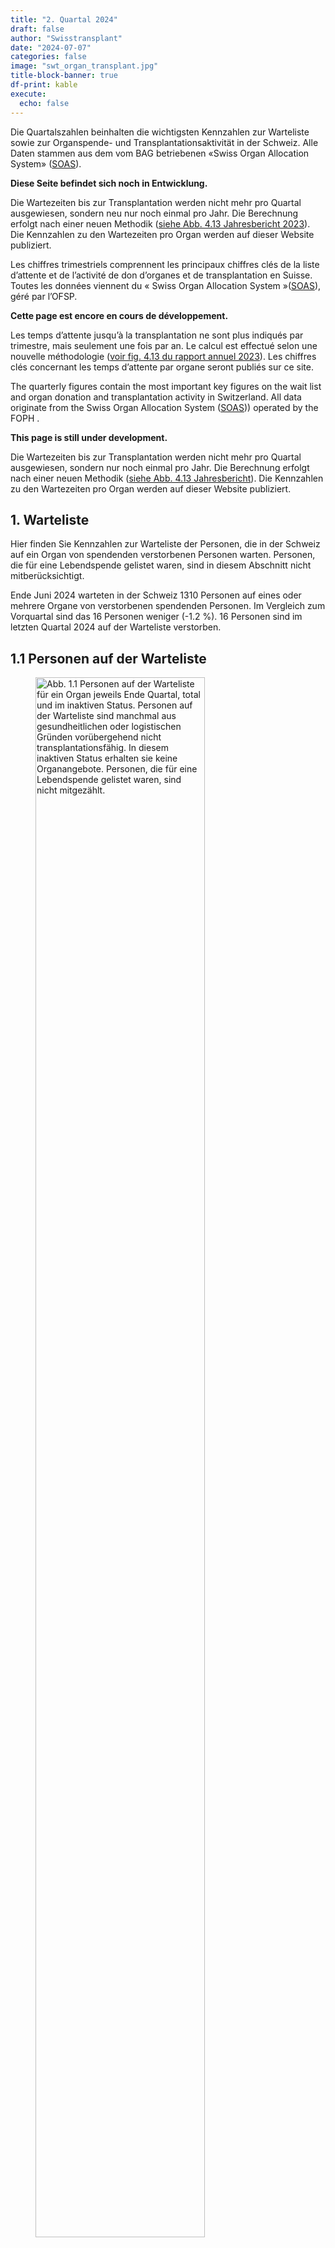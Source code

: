 ```yaml
---
title: "2. Quartal 2024"
draft: false
author: "Swisstransplant"
date: "2024-07-07"
categories: false
image: "swt_organ_transplant.jpg"
title-block-banner: true
df-print: kable
execute:
  echo: false
---
```


::: {.content-visible when-profile="de"}
Die Quartalszahlen beinhalten die wichtigsten Kennzahlen zur Warteliste sowie zur Organspende- und Transplantationsaktivität in der Schweiz. Alle Daten stammen aus dem vom BAG betriebenen «Swiss Organ Allocation System» ([SOAS](https://www.bag.admin.ch/bag/de/home/medizin-und-forschung/transplantationsmedizin/transplantieren-von-organen-geweben-Zellen/zuteilung-organe-gewebe-blut-stammzellen/soas.html){target="_blank"}). 

::: {.callout-warning title="Achtung"}
**Diese Seite befindet sich noch in Entwicklung.**
:::

::: {.callout-warning title="Hinweis"}
Die Wartezeiten bis zur Transplantation werden nicht mehr pro Quartal ausgewiesen, sondern neu nur noch einmal pro Jahr. Die Berechnung erfolgt nach einer neuen Methodik ([siehe Abb. 4.13 Jahresbericht 2023](https://www.swisstransplant.org/fileadmin/user_upload/Bilder/Home/Organ-_und_Gewebespende/Fakten_und_Zahlen/Jahreszahlen/2023_ersetzt/Abb_4.13_2023_DE.jpg){target="_blank"}). Die Kennzahlen zu den Wartezeiten pro Organ werden auf dieser Website publiziert.
:::

:::

::: {.content-visible when-profile="fr"}
Les chiffres trimestriels comprennent les principaux chiffres clés de la liste d'attente et de l'activité de don d'organes et de transplantation en Suisse. Toutes les données viennent du « Swiss Organ Allocation System »([SOAS](https://www.bag.admin.ch/bag/fr/home/medizin-und-forschung/transplantationsmedizin/transplantieren-von-organen-geweben-Zellen/zuteilung-organe-gewebe-blut-stammzellen/soas.html){target="_blank"}), géré par l'OFSP.

::: {.callout-warning title="Attention"}
**Cette page est encore en cours de développement.**
:::

::: {.callout-warning title="Remarque"}
Les temps d’attente jusqu’à la transplantation ne sont plus indiqués par trimestre, mais seulement une fois par an. Le calcul est effectué selon une nouvelle méthodologie ([voir fig. 4.13 du rapport annuel 2023](https://www.swisstransplant.org/fileadmin/user_upload/Bilder/Home/Organ-_und_Gewebespende/Fakten_und_Zahlen/Jahreszahlen/2023_ersetzt/FR_2023/Ill_4.13_2023_FR.jpg){target="_blank"}). Les chiffres clés concernant les temps d'attente par organe seront publiés sur ce site.
:::

:::

::: {.content-visible when-profile="en"}
The quarterly figures contain the most important key figures on the wait list and organ donation and transplantation activity in Switzerland. All data originate from the Swiss Organ Allocation System ([SOAS](https://www.bag.admin.ch/bag/de/home/medizin-und-forschung/transplantationsmedizin/transplantieren-von-organen-geweben-Zellen/zuteilung-organe-gewebe-blut-stammzellen/soas.html){target="_blank"})) operated by the FOPH .

::: {.callout-warning title="Please note"}
**This page is still under development.**
:::

::: {.callout-warning title="Please note"}
Die Wartezeiten bis zur Transplantation werden nicht mehr pro Quartal ausgewiesen, sondern nur noch einmal pro Jahr. Die Berechnung erfolgt nach einer neuen Methodik ([siehe Abb. 4.13 Jahresbericht](https://www.swisstransplant.org/fileadmin/user_upload/Bilder/Home/Organ-_und_Gewebespende/Fakten_und_Zahlen/Jahreszahlen/2023_ersetzt/Abb_4.13_2023_DE.jpg){target="_blank"}). Die Kennzahlen zu den Wartezeiten pro Organ werden auf dieser Website publiziert.
:::

:::

::: {.content-visible when-profile="de"}
# 1. Warteliste

Hier finden Sie Kennzahlen zur Warteliste der Personen, die in der Schweiz auf ein Organ von spendenden verstorbenen Personen warten. Personen, die für eine Lebendspende gelistet waren, sind in diesem Abschnitt nicht mitberücksichtigt.

::: {.callout-tip title="Das Wichtigste in Kürze"}
Ende Juni 2024 warteten in der Schweiz 1310 Personen auf eines oder mehrere Organe von verstorbenen spendenden Personen. Im Vergleich zum Vorquartal sind das 16 Personen weniger (-1.2 %). 16 Personen sind im letzten Quartal 2024 auf der Warteliste verstorben.
:::

## 1.1 Personen auf der Warteliste

![**Abb. 1.1** Personen auf der Warteliste für ein Organ jeweils Ende Quartal, total und im inaktiven Status. Personen auf der Warteliste sind manchmal aus gesundheitlichen oder logistischen Gründen vorübergehend nicht transplantationsfähig. In diesem inaktiven Status erhalten sie keine Organangebote. Personen, die für eine Lebendspende gelistet waren, sind nicht mitgezählt.](Fig1.1-de.png){width=80%}

<br>

|Indikator                                   |Letztes Quartal | Veränderung zum Vorquartal    |
|--------------------------------------------|----------------:|-------------------------------:|
|Anzahl Personen auf der Warteliste          |1310            |-16 Personen (-1.2 %)           |
|Anteil inaktive                             |48.2 %          |-0.6 Prozentpunkte


::: {.callout-note title="Lesebeispiel"}
Ende letztes Quartal warteten in der Schweiz 1310 Personen auf eines oder mehrere Organe von verstorbenen spendenden Personen. Im Vergleich zum Vorquartal sind das 16 Personen weniger (-1.2 %). Fast die Hälfte (48.2 %) der Personen auf der Warteliste war im inaktiven Status.
:::

## 1.2 Personen auf der Warteliste nach Organ

![**Abb. 1.2** Personen auf der Warteliste für ein Organ jeweils Ende Quartal, total und nach Organ. Personen, die auf mehr als ein Organ warten, sind bei der Gruppe «Multiorgan» dazugezählt. Personen, die für eine Lebendspende gelistet waren, sind nicht mitgezählt.](Fig1.2-de.png){width=80%}

<br>

|Indikator                                       |Letztes Quartal|    Veränderung zum Vorquartal|
|------------------------------------------------|----------------:|-----------------------------:|
|Anzahl Personen auf der Warteliste (alle)       |1310             |-16 Personen (-1.2 %)          |           
|Multiorgan                                      |31               |-9 Personen (-22.5 %)          |
|Herz                                            |44               |+1 Person (+2.3 %)            |
|Lunge                                           |34               |-8 Personen (-19.0 %)          |
|Leber                                           |276              |-5 Personen (-1.8 %)         |
|Niere                                           |912              |+5 Personen (+0.6 %)         |
|Pankreas/Inselzellen                            |13               |+/- 0 Personen               |
|Dünndarm                                        |0                |+/- 0 Personen               |


::: {.callout-note title="Lesebeispiel"}
Von den 1310 Personen auf der Warteliste wartete die grosse Mehrheit auf eine Niere (912; 70 %) oder eine Leber (276; 21 %). 31 Personen warteten auf mehr als ein Organ.
:::

## 1.3 Ereignisse auf der Warteliste

![**Abb. 1.3** Transplantierte Personen und Personen, die auf der Warteliste verstorben sind. Personen, die für eine Lebendspende gelistet waren beziehungsweise eine Lebendspende erhielten, sind nicht mitgezählt.](Fig1.3-de.png){width=80%}

<br>

|Indikator                              |Letztes Quartal   |Veränderung zum Vorquartal                     |
|---------------------------------------|-------------------:|----------------------------------------------:|
|Anzahl transplantierte Personen        |144                 |+42 Personen (+41.2 %)                         |
|Anzahl verstorbene Personen            |16                  |-11 Personen (-40.7 %)                         |


::: {.callout-note title="Lesebeispiel"}
Im letzten Quartal 2024 erhielten in der Schweiz 144 Personen eines oder mehrere Organe aus einer Organspende nach dem Tod. 16 Personen sind auf der Warteliste verstorben.
:::

:::

::: {.content-visible when-profile="fr"}
# 1. Liste d'attente

Vous trouverez ici les chiffres clés sur la liste d'attente des personnes en attente d'un organe en Suisse. Les personnes listées pour un don de donneur vivant ne sont pas prises en compte dans cette section.

::: {.callout-tip title="L'essentiel en bref"}
Fin juin 2024, 1310 personnes attendaient en Suisse un ou plusieurs organes de donneurs décédés. Par rapport au trimestre précédent, cela représente 16 personnes de moins (-1.2 %). 16 personnes sont décédées sur la liste d'attente au deuxième trimestre 2024.
:::

## 1.1 Personnes en liste d'attente

![**Fig. 1.1** Personnes en liste d'attente pour un organe à la fin de chaque trimestre, au total et en statut inactif. Parfois, les personnes sur la liste d’attente ne peuvent temporairement pas bénéficier d’une transplantation pour des raisons de santé ou de logistique. Dans cet état inactif, elles ne reçoivent pas d'offre d’organes. Les personnes listées pour un don de donneur vivant ne sont pas iclus.](Fig1.1-fr.png){width=80%}

<br>


|Indicateur                                  |Dernier trimestre |Changement par rapport au trimestre précédent       |
|--------------------------------------------|----------------:|---------------------------------------------------:|
|Nombre de patients en liste d'attente       |1310             |-16 patients (-1.2 %)                                |
|Part dans état inactif                      |48.2 %           |-0.6 points de pourcentage                          |


::: {.callout-note title="Exemple de lecture"}
A la fin du dernier trimestre, 1310 personnes attendaient en Suisse un ou plusieurs organes de donneurs décédés. Par rapport au trimestre précédent, cela représente 16 personnes de moins (-1.2 %). Près de la moitié (48,2 %) des personnes sur la liste d'attente etait dans l'état inactif.
:::

## 1.2 Personnes en liste d'attente par organe

![**Fig. 1.2** Personnes en liste d'attente pour un organe à la fin de chaque trimestre, au total et par organe. Les personnes en attente de plus d'un organe sont comptées dans le groupe « multiorganes ». Les personnes listées pour un don de donneur vivant ne sont pas inclus.](Fig1.2-fr.png){width=80%}

<br>


|Indicateur                                  |Dernier trimestre      |Changement par rapport au trimestre précédent |
|--------------------------------------------|---------------------:|---------------------------------------------:|
|Nombre de patients en liste d'attente       |1310                  |-16 patients (-1.2 %)                         |
|Multiorgan                                  |31                    |-9 patients (-22.5 %)                          |
|Cœur                                        |44                    |+1 patient (+2.3 %)                           |
|Poumons                                     |34                    |-8 patients (-19.0 %)                          |
|Fois                                        |276                   |-5 patients (-1.8 %)                         |
|Rein                                        |912                   |+5 patients (+0.6 %)                         |
|Pancréas/îlots de Langerhans                |13                    |+/- 0 patients                               |
|Intestin grêle                              |0                     |+/- 0 patients                               |


::: {.callout-note title="Exemple de lecture"}
Sur les 1310 patients en liste d'attente, la grande majorité attendait un rein (912 ; 70 %) ou un foie (276 ; 21 %). 31 patients attendaient plus d'un organe.
:::

## 1.3 Événements sur la liste d'attente

![**Fig. 1.3** Patients transplantées et patients décédées sur la liste d'attente. Les patients qui étaient sur la liste pour un don de donneur vivant ou qui ont reçu un don de donneur vivant ne sont pas inclus.](Fig1.3-fr.png){width=80%}

|Indicateur                          |Dernier trimestre               |Changement par rapport au trimestre précédent  |
|------------------------------------|------------------------------:|----------------------------------------------:|
|Nombre de patients transplantés     |144                            |+42 patients (+41.2 %)                         |
|Nombre de patients décédés          |16                             |-11 patients (-40.7 %)                         |

<br>

::: {.callout-note title="Exemple de lecture"}
Au cours du dernier trimestre, 144 patients en Suisse ont reçu un ou plusieurs organes provenant d'un don d'organe après le décès. 16 patients sont décédés sur la liste d'attente.
:::

:::

::: {.content-visible when-profile="en"}
# 1. Wait list

Here you will find key figures on the wait list of people in Switzerland waiting for an organ transplant from deceased donors. People who were listed for a living donation are not included in this section.

::: {.callout-tip title="Most important facts in brief"}
At the end of March 2024, 1326 patients in Switzerland were waiting for one or more organs from deceased donors. Compared to the previous quarter, this is 9 fewer patients (-0.7 %). 27 patients died on the waiting list in the first quarter of 2024.
:::

## 1.1 People on the wait list

![**Fig. 1.1** Translation to be added..](Fig1.1-en.png){width=80%}

<br>


|Indicator                                   |Current quarter  |Change on previous quarter                          |
|--------------------------------------------|----------------:|---------------------------------------------------:|
|Number of patients on wait list             |1326             |-9 patients (-0.7 %)                                |
|Percentage inactive                         |48.8 %           |-1.1 percentage points                              |

## 1.2 People on the wait list by organ

![**Fig. 1.2** Translation to be added..](Fig1.2-en.png){width=80%}

<br>


|Indicator                                   |Current quarter       |Change on previous quarter                    |
|--------------------------------------------|---------------------:|---------------------------------------------:|
|Number of patients on wait list:            |1326                  |-9 patients (-0.7 %)                          |
|Multi-Organ                                 |40                    |-2 patients (-4.8 %)                          |
|Heart                                       |43                    |+1 patient (+2.4 %)                           |
|Lung                                        |42                    |-4 patients (-8.7 %)                          |
|Liver                                       |281                   |+13 patients (+4.9 %)                         |
|Kidney                                      |907                   |-16 patients (-1.7 %)                         |
|Pancreas/islets                             |13                    |-1 patient (-7.1 %)                           |
|Small bowel                                 |0                     |+/- 0 patients                                |


## 1.3 Events on the wait list

![**Fig. 1.3** Translation to be added...](Fig1.3-en.png){width=80%}

<br>

|Indicator                                   |Current quarter        |Change on previous quarter                     |
|--------------------------------------------|----------------------:|----------------------------------------------:|
|Number of patients transplanted             |102                    |-36 patients (-26.1 %)                         |
|Number of patients deceased                 |27                     |+8 patients (+29.6 %)                          |


::: {.callout-note title="Exemple de lecture"}
In the first quarter of 2024, 102 patients in Switzerland received one or more organs from deceased organ donation. 27 patients died on the waiting list.
:::

:::

::: {.content-visible when-profile="de"}

# 2. Organspende

Hier finden Sie Kennzahlen zur Organspende nach dem Tod und zur Organ-Lebendspende in der Schweiz.

::: {.callout-tip title="Das Wichtigste in Kürze"}
Im letzten Quartal 2024 haben in der Schweiz 48 Personen ihre Organe nach dem Tod gespendet. Im Vergleich zum Vorquartal sind das 9 Personen mehr (+23.1 %). Von den 48 Personen waren 22 (45.8 %) im Hirntod nach Herz-Kreislauf-Stillstand. 152 Organe von verstorbenen spendenden Personen wurden in der Schweiz transplantiert, das sind 48 mehr (+46.2 %) als im Vorquartal. Mit 3.1 Organen ist auch die durchschnittliche Anzahl transplantierter Organe pro spendende verstorbene Person angestiegen.
:::

## 2.1 Für eine Organspende nach dem Tod freigegebene Personen

![**Abb. 2.1** In der Schweiz von Swisstransplant für die Organspende nach dem Tod freigegebene verstorbene Personen. Eine Person wird freigegeben, wenn bei aussichtloser Prognose eine Zustimmung zur Organspende vorliegt und sie medizinisch für eine Organspende mindestens eines Organs qualifiziert. «Utilisiert» bedeutet, es konnte mindestens ein Organ transplantiert werden. «Effektiv» bedeutet, ein chirurgischer Eingriff mit der Absicht zur Organentnahme zum Zweck einer Transplantation erfolgte, aber kein Organ konnte transplantiert werden. «Nicht utilisiert» bedeutet, es kam nicht zu einem chirurgischen Eingriff mit der Absicht zur Organentnahme zum Zweck einer Transplantation.](Fig2.1-de.png){width=80%}

<br>

|Indikator                               |Letztes Quartal        |Veränderung zum Vorquartal                    |
|----------------------------------------|------------------------:|---------------------------------------------:|
|Anzahl freigegebene Personen            |54                       |+7 Personen (+14.9 %)                        |
|Anteil Nicht utilisierte                |11.1 %                   |-5.9 Prozentpunkte                            |
|Anteil Effektive                        |7.4 %                    |+5.3 Prozentpunkte                            |
|Anteil Utilisierte                      |81.5 %                   |+0.6 Prozentpunkte                            |


::: {.callout-note title="Lesebeispiel"}
Im letzten Quartal hat Swisstransplant 54 Personen aus der Schweiz für eine Organspende nach dem Tod freigegeben. Das sind 7 mehr als im Vorquartal. Die Utilisierungsrate betrug 81.5 %.
:::

## 2.2 Spendende verstorbene Personen

![**Abb. 2.2** Spendende verstorbene Personen in der Schweiz. DBD: Spende im Hirntod, DCD: Spende im Hirntod nach Herz-Kreislauf-Stillstand. Als spendende Person gilt jede verstorbene Person, bei der ein chirurgischer Eingriff mit der Absicht zur Organentnahme zum Zweck einer Transplantation erfolgt ist.](Fig2.2-de.png){width=80%}

<br>

|Indikator                                 |Letztes Quartal   |Veränderung zum Vorquartal    |
|------------------------------------------|-------------------:|-----------------------------:|
|Anzahl spendende Personen (alle)          |48                  |+9 Personen (+23.1 %)        |
|DCD                                       |22 (45.8 %)         |+5 Personen (+29.4 %)         |
|DBD                                       |26 (54.2 %)         |+4 Personen (+18.2 %)         |




::: {.callout-note title="Lesebeispiel"}
Im letzten Quartal haben in der Schweiz 48 Personen ihre Organe nach dem Tod gespendet. Im Vergleich zum Vorquartal sind das 9 Personen mehr (+23.1 %). Von den 48 spendenden verstorbenen Personen waren 22 (45.8 %) im Hirntod nach Herz-Kreislauf-Stillstand (DCD).
:::


## 2.3 Transplantierte Organe von spendenden verstorbenen Personen

![**Abb. 2.3** In der Schweiz transplantierte Organe von spendenden verstorbenen Person (inklusive aus dem Ausland stammende Organe).](Fig2.3-de.png){width=80%}

<br>


|Indikator                                 |Letztes Quartal    |Veränderung zum Vorquartal  |
|------------------------------------------|--------------------:|---------------------------:|
|Anzahl transplantierte Organe (alle)      |152                  |+48 Organe (+46.2 %)        |
|Herz                                      |13                   |+4 Organe (+44.4 %)         |
|Lunge                                     |22                   |+11 Organe (+100.0 %)       |
|Leber                                     |35                   |+8 Organe (+29.6 %)         |
|Niere                                     |76                   |+21 Organe (+38.2 %)        |
|Pankreas/Inselzellen                      |6                    |+4 Organe (+200.0 %)        |


::: {.callout-note title="Lesebeispiel"}
Im letzten Quartal 2024 wurden in der Schweiz 152 Organe von spendenden verstorbenen Person transplantiert. Im Vergleich zum Vorquartal sind das 48 Organe mehr (+46.2 %).
:::

## 2.4 Transplantierte Organe pro spendende verstorbene Person

![**Abb. 2.4** Durchschnittliche Anzahl transplantierte Organe pro spendende verstorbene Person, Mittelwerte (Standardabweichungen). DBD: Spende im Hirntod, DCD: Spende im Hirntod nach Herz-Kreislauf-Stillstand.](Fig2.4-de.png){width=80%}

<br>

|Indikator                                |Letztes Quartal   |Veränderung zum Vorquartal                    |
|-----------------------------------------|-------------------:|---------------------------------------------:|
|Organe pro spendende Person (alle)       |3.1                 |+0.7 Organe                                   |
|DBD                                      |3.5                 |+0.7 Organe                                   |
|DCD                                      |2.6                 |+0.6 Organe                                   |


::: {.callout-note title="Lesebeispiel"}
Im letzten Quartal wurden in der Schweiz durchschnittlich 3.1 Organe pro spendende verstorbene Person transplantiert. Im Vergleich zum Vorquartal sind das 0.7 Organe mehr.
:::

## 2.5 Spendende lebende Personen

![**Abb. 2.5** Spendende lebende Personen in der Schweiz, total und nach Organ. Bei Lebendspenden entspricht die Anzahl spendender Personen gleich der Anzahl transplantierter Organe.](Fig2.5-de.png){width=80%} 

<br>

|Indikator                                   |Letztes Quartal   |Veränderung zum Vorquartal        |
|--------------------------------------------|-------------------:|---------------------------------:|
|Anzahl spendende Personen (alle)            |28                  |-10 Personen (-26.3 %)           |
|Leber                                       |0                   |-1 Person                         |
|Niere                                       |28 (100.0 %)        |-9 Personen                       |


::: {.callout-note title="Lesebeispiel"}
Im letzten Quartal haben in der Schweiz 28 lebende Personen eine ihrer Nieren gespendet und keine Person hat einen Teil ihrer Leber gespendet. Das sind 10 Lebendspenden weniger (-26.3 %) als im Vorquartal.
:::

:::

::: {.content-visible when-profile="fr"}
# 2. Don d'organes
Vous trouverez ici les chiffre clés sur le don d'organes après le décès et le don d'organes de donneur vivant en Suisse.

::: {.callout-tip title="L'essentiel en bref"}
Au deuxième trimestre 2024, 48 personnes ont fait don de leurs organes après leur décès en Suisse. Ce sont 9 personnes de plus (+23.1 %) comparé au trimestre précédent. Parmi ces 48 personnes décédées, 22 (45.8 %) étaient en état de mort cérébrale après un arrêt cardio-vasculaire. 152 organes de donneurs décédés ont été transplantés en Suisse, soit 48 de plus (+46.2 %) qu'au trimestre précédent. Avec 3.1 organes, le nombre moyen d'organes transplantés par donneur décédé a également augmenté.
:::

## 2.1 Personnes approuvées à faire un don d'organes après le décès

![**Fig. 2.1** Personnes décédées en Suisse et approuvées par Swisstransplant pour le don d'organes après le décès. Une personne est approuvée si, en cas de pronostic sans espoir, elle a donné son consentement au don d'organes et qu'elle est médicalement qualifiée pour le don d'au moins un organe. « Utilisé » signifie qu'au moins un organe a pu être transplanté. « Effectif » signifie qu'une intervention chirurgicale a eu lieu avec l'intention de prélever un organe en vue d'une transplantation, mais qu'aucun organe n'a pu être transplanté. « Non utilisé » signifie qu'il n'y a pas eu d'intervention d'intervention chirurgicale dans l’intention d’un prélèvement d’organes aux fins d’une transplantation.](Fig2.1-fr.png){width=80%}

<br>


|Indicateur                               |Dernier trimestre        | Changement par rapport au trimestre précédent |
|-----------------------------------------|-----------------------:|----------------------------------------------:|
|Nombre de personnes approuvées           |54                      |+7 personnes (+14.9 %)                        |
|Proportion non utilisée                  |11.1 %                  |-5.9 points de pourcentage                     |
|Proportion effectif                      |7.4 %                   |+5.3 points de pourcentage                     |
|Proportion utilisée                      |81.5 %                  |+0.6 points de pourcentage                     |


::: {.callout-note title="Exemple de lecture"}
Au deuxième trimestre 2024, Swisstransplant a approuvées 54 personnes en Suisse pour un don d'organe après le décès. Ce sont 7 de plus qu'au trimestre précédent. Le taux d'utilisation était de 81.5 %.
:::

## 2.2 Donneurs décédés

![**Fig. 2.2** 	Donneurs décédés en Suisse. DBD: don en état de mort cérébrale, DCD: don en état de mort cérébrale après un arrêt cardio-circulatoire. Est considérée comme donneur toute personne décédée qui a subi une intervention chirurgicale dans l’intention d’un prélèvement d’organes aux fins d’une transplantation.](Fig2.2-fr.png){width=80%}

<br>

|Indicateur                                  |Dernier trimestre       |Changement par rapport au trimestre précédent |
|--------------------------------------------|----------------------:|---------------------------------------------:|
|Nombre de donneurs (tous)                   |48                     |+9 donneurs (+23.1 %)                       |
|DCD                                         |22 (45.8 %)            |+5 donneurs (+29.4 %)                        |
|DBD                                         |26 (54.2 %) 	         |+4 donneurs (+18.2 %)                        |


::: {.callout-note title="Exemple de lecture"}
Au deuxième trimestre 2024, 48 personnes ont fait don de leurs organes après leur décès en Suisse. Par rapport au trimestre précédent, cela représente 9 personnes de plus (+23.1 %). Parmi ces 48 personnes décédées, 22 (45.8 %) étaient en état de mort cérébrale après un arrêt cardio-vasculaire.
:::

## 2.3 Organes transplantés de donneurs décédés

![**Fig 2.3** Organes transplantés en Suisse de donneurs décédés (incluant les organes provenant de l'étranger), total et par organe.](Fig2.3-fr.png){width=80%}

<br>


|Indicateur                                  |Dernier trimestre      |Changement par rapport au trimestre précédent |
|--------------------------------------------|----------------------:|---------------------------------------------:|
|Nombre d'organes transplantés (tous)        |152                    |+48 organes (+46.2 %)                         |
|Cœur                                        |13                     |+4 organes (+44.4 %)                          |
|Poumons                                     |22                     |+11 organes (+100.0 %)                        |
|Fois                                        |35                     |+8 organes (+29.6 %)                          |
|Reins                                       |76                     |+21 organes (+38.2 %)                         |
|Pancréas/îlots de Langerhans                |6                      |+4 organes (+200.0 %)                         |


::: {.callout-note title="Exemple de lecture"}
Au deuxième trimestre 2024, 152 organes ont été transplantés en Suisse de donneurs décédés. Par rapport au trimestre précédent, cela représente 48 organes de plus (+46.2 %).
:::

## 2.4 Organes transplantés par donneur décédé

![**Fig 2.4** Nombre d’organes transplantés par donneur décédé (moyenne et écart-type). DBD: don en état de mort cérébrale, DCD: don en état de mort cérébrale après un arrêt cardio-circulatoire.](Fig2.4-fr.png){width=80%}

<br>

|Indicateur                               |Dernier trimestre    |Changement par rapport au trimestre précédent |
|-----------------------------------------|-------------------:|---------------------------------------------:|
|Organes par donneur (tous)               |3.1                 |+0.7 organes                                   |
|DBD                                      |3.5                 |+0.7 organes                                   |
|DCD                                      |2.6                 |+0.6 organes                                   |


::: {.callout-note title="Exemple de lecture"}
Au cours du dernier trimestre, 3.1 organes ont été transplantés en moyenne en Suisse par donneur décédé. Par rapport au trimestre précédent, cela représente 0.7 organe de plus.
:::

## 2.5 Donneurs vivants

![**Fig 2.5** Donneurs vivants en Suisse, au total et par organe. Pour les dons de donneurs vivants, le nombre de donneurs est égal au nombre d'organes transplantés.](Fig2.5-fr.png){width=80%}

<br>


|Indicateur                                  |Dernier trimestre    |Changement par rapport au trimestre précédent |
|--------------------------------------------|--------------------:|---------------------------------------------:|
|Nombre de donneurs vivants (tous)           |28                   |-10 donneurs (-26.3 %)                        |
|Fois                                        |0                    |-1 donneurs                                   |
|Rein                                        |28 (100.0 %)         |-9 donneurs                                   |



::: {.callout-note title="Exemple de lecture"}
Au cours du dernier trimestre, 28 personnes vivantes en Suisse ont fait don d'un de leurs reins et aucune personne n'a donné une partie de son foie. Cela représente 10 don d'organes par des personnes vivantes de moins (-26.3 %) qu'au trimestre précédent.
:::


:::

::: {.content-visible when-profile="en"}
# 2. Organ donation

## 2.1 People approved for deceased organ donation

![**Fig. 2.1** Translation...](Fig2.1-en.png){width=80%}

## 2.2 Deceased donors

![**Fig. 2.2** Translation...](Fig2.2-en.png){width=80%}

## 2.3 Organs transplanted from deceased donors

![**Fig. 2.3** Organs transplanted in Switzerland from deceased donors, including organs from deceased donors abroad.](Fig2.3-en.png){width=80%}

## 2.4 Organs transplanted per deceased donor

![**Fig. 2.4** Translation needed...](Fig2.4-en.png){width=80%}

## 2.5 Living donors

![**Fig 2.5** Translation to be added...](Fig2.5-en.png){width=80%}

:::


::: {.content-visible when-profile="de"}
# 3. Transplantationen

Hier finden Sie Kennzahlen zu Personen, die ein Organ von einer spendenden verstorbenen Person erhielten. Einerseits sind dies Personen in der Schweiz, die ein Organ von einer spendenden verstorbenen Person aus der Schweiz oder aus dem Ausland erhielten. Andererseits sind dies Personen im Ausland, die ein Organ von einer verstorbenen Person aus der Schweiz erhielten, wenn in der Schweiz für ein Organ keine passende Person gefunden werden konnte. Kennzahlen zur Lebendspende von Niere und Leber finden Sie unter 2.5.

::: {.callout-tip title="Das Wichtigste in Kürze"}
Im zweiten Quartal 2024 erhielten in der Schweiz 144 Personen eines oder mehrere Organe von spendenen verstorbenen Personen. Im Vergleich zum Vorquartal sind das 42 Transplantationen (rund 41 %) mehr. Von den 144 Personen erhielten 14 Personen ein Organ aus dem Ausland.
:::

## 3.1 In der Schweiz transplantierte Personen

![**Abb. 3.1** Transplantierte Personen in der Schweiz, die ein Organ von einer spendenden verstorbenen Person erhielten, total und nach Art der Transplantation. «Multiorgan» bedeutet, eine Person erhielt mehr als ein Organ gleichzeitig. Organe von spendenden verstorbenen Personen aus dem Ausland sind miteingerechnet, Organe aus Lebendspenden sind nicht miteingerechnet.](Fig3.1-de.png){width=80%}

<br>

|Indikator                                    |Letztes Quartal     |Veränderung zum Vorquartal              |
|---------------------------------------------|---------------------:|---------------------------------------:|
|Anzahl transplantierte Personen (alle)       |144                   |+42 Personen (+41.2 %)                  |
|Multiorgan                                   |9                     |+7 Personen (+350.0 %)                   |
|Herz                                         |13                    |+4 Personen (+44.4%)                   |
|Lunge                                        |22                    |+11 Personen (+100.0 %)                 |
|Leber                                        |32                    |+5 Personen (+18.5 %)                   |
|Niere                                        |67                    |+14 Personen (+26.4 %)                  |
|Pankreas/Inselzellen                         |1                     |+1 Person                               |


::: {.callout-note title="Lesebeispiel"}
Im letzten Quartal erhielten in der Schweiz 144 Personen eines oder mehrere Organe von spendenden verstorbenen Personen. Im Vergleich zum Vorquartal sind das 42 Transplantationen (rund 41 %) mehr. Im letzen Quartal erhielten 8 Personen mehr als 1 Organ (3 Personen erhielten je eine Leber und eine Niere, 5 Personen erhielten je eine Niere und eine Bauchspeicheldrüse (Pankreas).
:::

## 3.2 In der Schweiz transplantierte Personen mit Organen aus dem Ausland

![**Abb. 3.2** Transplantierte Personen in der Schweiz, die ein Organ von einer spendenden verstorbenen Person aus dem Ausland erhielten, total und nach Art der Transplantation.](Fig3.2-de.png){width=80%}

<br>

|Indikator                                      |Letztes Quartal       |Veränderung zum Vorquartal              |
|-----------------------------------------------|-----------------------:|---------------------------------------:|
|Anzahl transplantierte Personen mit Organen aus dem Ausland |14          |+5 Personen (+55.6 %)                   |


::: {.callout-note title="Lesebeispiel"}
Im letzten Quartal erhielten in der Schweiz 14 Personen Organe von spendenden verstorbenen Personen aus dem Ausland. Im Vergleich zum Vorquartal sind das 5 Transplantationen mehr (+55.6 %).
:::

## 3.3 Im Ausland transplantierte Personen

![**Abb. 3.3** Im Ausland transplantierte Personen, die ein Organ von einer spendenden verstorbenen Person aus der Schweiz erhielten, total und nach Art der Transplantation.](Fig3.3-de.png){width=80%}

<br>

|Indikator                                         |Letztes Quartal     |Veränderung zum Vorquartal            |
|--------------------------------------------------|-------------------:|---------------------------------------:|
|Anzahl transplantierte Personen im Ausland        |9                   |+9 Personen                          |

::: {.callout-note title="Lesebeispiel"}
Im letzten Quartal erhielten im Ausland 9 Patientinnen und Patienten Organe von spendenden verstorbenen Personen aus der Schweiz. Im Vorquartal waren es null Patientinnen und Patienten.
:::

## 3.4 Herztransplantationen

![**Abb. 3.4** Herztransplantationen in der Schweiz, aufgeteilt nach DBD- und DCD-Spende. Multiorgantransplantationen sind mitgezählt. DBD: Spende im Hirntod, DCD: Spende im Hirntod nach Herz-Kreislauf-Stillstand.](Fig3.4-de.png){width=80%}

<br>

|Indikator                                   |Letztes Quartal         |Veränderung zum Vorquartal            |
|--------------------------------------------|-----------------------:|---------------------------------------:|
|Anzahl Herztransplantationen (alle)         |13                       |+4 Transplantationen (+44.4 %)          |
|DCD                                         |3                       |+2 Transplantationen (+200.0 %)            |
|DBD                                         |10                       |+2 Transplantationen (+25.0 %)            |

::: {.callout-note title="Lesebeispiel"}
Im letzten Quartal erhielten in der Schweiz 13 Personen eine Herztransplantation. Im Vergleich zum Vorquartal sind das 4 Herztransplantationen mehr (+44.4 %).
:::

## 3.5 Lungentransplantationen

![**Abb. 3.5** Lungentransplantationen in der Schweiz, aufgeteilt nach DBD- und DCD-Spende. Multiorgantransplantationen sind mitgezählt. DBD: Spende im Hirntod, DCD: Spende im Hirntod nach Herz-Kreislauf-Stillstand. ](Fig3.5-de.png){width=80%}

<br>

|Indikator                                   |Letztes Quartal        |Veränderung zum Vorquartal              |
|--------------------------------------------|------------------------:|---------------------------------------:|
|Anzahl Lungentransplantationen (alle)       |22                       |+11 Transplantationen (+100 %)          |
|DCD                                         |6                        |+3 Transplantationen (+100 %)          |
|DBD                                         |16                       |+8 Transplantationen (+50 %)          |

::: {.callout-note title="Lesebeispiel"}
Im letzten Quartal erhielten in der Schweiz 22 Personen eine Lungentransplantation. Im Vergleich zum Vorquartal sind das doppelt so viele Lungentransplantationen.
:::

## 3.6 Lebertransplantationen

![**Abb. 3.6** Lebertransplantationen in der Schweiz aus einer Organspende nach dem Tod, aufgeteilt nach DBD- und DCD-Spende. Multiorgantransplantationen sind mitgezählt. DBD: Spende im Hirntod, DCD: Spende im Hirntod nach Herz-Kreislauf-Stillstand. ](Fig3.6-de.png){width=80%}

<br>

|Indikator                                   |Letztes Quartal         |Veränderung zum Vorquartal            |
|--------------------------------------------|-----------------------:|---------------------------------------:|
|Anzahl Lebertransplantationen (alle)        |35                      |+8 Transplantationen (+29.6 %)          |
|DCD                                         |13                      |+5 Transplantationen (-36.4 %)          |
|DBD                                         |22                      |+2 Transplantation (-4.8 %)           |

::: {.callout-note title="Lesebeispiel"}
Im letzten Quartal 2024 erhielten in der Schweiz 27 Personen eine Lebertransplantation aus einer Organspende nach dem Tod. Im Vergleich zum Vorquartal sind das 5 Lebertransplantationen weniger (-15.6 %).
:::

## 3.7 Nierentransplantationen

![**Abb. 3.7** Nierentransplantationen in der Schweiz aus einer Organspende nach dem Tod, aufgeteilt nach DBD- und DCD-Spende. Multiorgantransplantationen sind mitgezählt. DBD: Spende im Hirntod, DCD: Spende im Hirntod nach Herz-Kreislauf-Stillstand.](Fig3.7-de.png){width=80%}

<br>

|Indikator                                   |Letztes Quartal       |Veränderung zum Vorquartal              |
|--------------------------------------------|-----------------------:|---------------------------------------:|
|Anzahl Nierentransplantationen (alle)       |55                      |-22 Transplantationen (-28.6 %)         |
|DCD                                         |24                      |-18 Transplantationen (-42.9 %)         |
|DBD                                         |31                      |-4 Transplantationen (-11.4 %)          |


::: {.callout-note title="Lesebeispiel"}
Im letzen Quartal erhielten in der Schweiz 55 Personen eine Nierentransplantation aus einer Organspende nach dem Tod. Im Vergleich zum Vorquartal sind das 22 Nierentransplantationen weniger (-28.6 %).
:::

## 3.8 Pankreas/Inselzellen-Transplantationen

![**Abb. 3.8** Pankreas/Inselzellen-Transplantationen in der Schweiz, aufgeteilt nach DBD- und DCD-Spende. Multiorgantransplantationen sind mitgezählt. DBD: Spende im Hirntod, DCD: Spende im Hirntod nach Herz-Kreislauf-Stillstand.](Fig3.8-de.png){width=80%}

<br>

|Indikator                                             |Letztes Quartal          |Veränderung zum Vorquartal  |
|------------------------------------------------------|------------------------:|-----------------------------:|
|Anzahl Pankreas-/Inselzellen-Transplantationen (alle) |7                        |-3 Transplantationen (-60.0 %)|
|DCD                                                   |1                        |-1 Transplantationen (-50.0 %)|
|DBD                                                   |6                        |-2 Transplantationen (-66.7 %)|

::: {.callout-note title="Lesebeispiel"}
Im letzten Quartal erhielten in der Schweiz 2 Personen eine Pankreas/Inselzellen-Transplantation. Im Vergleich zum Vorquartal sind das 3 Transplantationen weniger (-60 %).
:::


:::

::: {.content-visible when-profile="fr"}
# 3. Transplantations

Vous trouverez ici les chiffres clés sur les patients qui ont reçu un organe d'un donneur décédé. Il s'agit d'une part de patients en Suisse qui ont reçu un organe d'un donneur décédé en Suisse ou à l'étranger. D'autre part, il s'agit de personnes à l'étranger qui ont reçu un organe d'une personne décédée en Suisse, lorsqu'aucune personne compatible n'a pu être trouvée en Suisse pour un organe. Vous trouverez les chiffres clés concernant le don de rein et de foie par des donneurs vivants au point 2.5.

::: {.callout-tip title="L'essentiel en bref"}
Au deuxième trimestre 2024, 102 personnes ont reçu en Suisse un ou plusieurs organes de donneurs décédées. Par rapport au trimestre précédent, cela représente 36 transplantations de moins (environ 26 %). Parmi les 102 patients, 9 ont reçu un organe provenant de l'étranger.
:::

## 3.1 Patients transplantés en Suisse

![**Fig. 3.1** Patients transplantés en Suisse qui ont reçu un organe d'un donneur décédé, au total et par type de transplantation. « Multiorganes » signifie qu'un patient a reçu plus d'un organe à la fois. Les organes de donneurs décédés provenant de l'étranger sont inclus, les organes provenant de donneurs vivants ne sont pas inclus.](Fig3.1-fr.png){width=80%}

<br>

|Indicateur                               |Dernier trimestre      | Changement par rapport au trimestre précédent |
|-----------------------------------------|---------------------:|----------------------------------------------:|
|Nombre de patients transplantés (tous)   |102                   |-36 patients (-26.1 %)                         |
|Multiorgan                               |2                     |-2 patients (-50.0 %)                   |
|Cœur                                     |9                     |-2 patients (-18.2 %)                   |
|Poumons                                  |11                    |-6 patients (-35.3 %)                   |
|Fois                                     |27                    |-5 patients (-15.7 %)                   |
|Reins                                    |53                    |-20 patients (-27.4 %)                  |
|Pancréas/îlots de Langerhans             |0                     |+/-0 patients (+0.0 %)                  |


::: {.callout-note title="Exemple de lecture"}
Au cours du dernier trimestre, 102 personnes ont reçu en Suisse un ou plusieurs organes de donneurs décédés. Par rapport au trimestre précédent, cela représente 36 transplantations de moins (environ 26 %). Au premier trimestre, 2 personnes ont reçu un rein et un pancréas (transplantation multiorgan).
:::

## 3.2 Patients transplantés en Suisse avec organes de l'étranger

![**Fig. 3.2** Patients transplantés en Suisse qui ont reçu un organe d'un donneur décédée de l'étranger, total et par type de transplantation.](Fig3.2-fr.png){width=80%}

<br>

|Indicateur                                     |Dernier trimestre   |Changement par rapport au trimestre précédent |
|-----------------------------------------------|-----------------------:|----------------------------------------:|
|Nombre de patients transplantés avec des organes provenant de l'étranger |9 |-3 Personen (-25.0 %)                |

::: {.callout-note title="Exemple de lecture"}
Au cours du dernier trimestre, 9 patients ont reçu en Suisse des organes provenant de donneurs décédés à l'étranger. Par rapport au trimestre précédent, cela représente 3 transplantations de moins (-25 %).
:::

## 3.3 Patients transplantés à l'étranger

![**Fig. 3.3** Patients transplantés à l'étranger qui ont reçu un organe d'un donneur décédée en Suisse, total et par type de transplantation.](Fig3.3-fr.png){width=80%}

<br>

|Indicateur                                       |Dernier trimestre    |Changement par rapport au trimestre précédent |
|-------------------------------------------------|-------------------:|---------------------------------------:|
|Nombre de patients transplantés à l'étranger     |0                   |-9 Personen (-100.0 %)                  |

::: {.callout-note title="Exemple de lecture"}
Au cours du dernier trimestre, aucun patient n'a reçu à l'étranger d'organes provenant de donneurs décédés en Suisse. Au trimestre précédent, il s'agissait de 9 patients.
:::

## 3.4 Transplantations du cœur

![**Fig. 3.4** Transplantations du cœur en Suisse, réparties en dons DBD et DCD. Les transplantations combinées sont inclus. DBD : donneurs en état de mort cérébrale, DCD : donneurs en état de mort cérébrale après un arrêt cardio-circulatoire.](Fig3.4-fr.png){width=80%}

<br>

|Indicateur                                  |Dernier trimestre    |Changement par rapport au trimestre précédent |
|--------------------------------------------|-----------------------:|---------------------------------------:|
|Nombre de transplantations du coeur         |9                       |-2 Transplantationen (-18.2 %)          |
|DCD                                         |1                       |-1 Transplantation (-50.0 %)            |
|DBD                                         |8                       |-1 Transplantation (-11.1 %)            |

::: {.callout-note title="Exemple de lecture"}
Au cours du dernier trimestre, 9 personnes ont reçu une transplantation cardiaque en Suisse. Par rapport au trimestre précédent, cela représente 2 transplantations cardiaques de moins (-18,2 %).
:::

## 3.5 Transplantations de poumons

![**Fig. 3.5** Transplantations de poumons en Suisse, réparties en dons DBD et DCD. Les transplantations combinées sont inclus DBD : donneurs en état de mort cérébrale, DCD : donneurs en état de mort cérébrale après un arrêt cardio-circulatoire.](Fig3.5-fr.png){width=80%}

<br>

|Indicateur                                  |Dernier trimestre    |Changement par rapport au trimestre précédent |
|--------------------------------------------|------------------------:|---------------------------------------:|
|Nombre de transplantations de poumons       |11                       |-6 Transplantationen (-35.3 %)          |
|DCD                                         |3                        |-3 Transplantationen (-50.0 %)          |
|DBD                                         |8                        |-3 Transplantationen (-27.3 %)          |

::: {.callout-note title="Exemple de lecture"}
Au cours du dernier trimestre, 11 personnes ont reçu une transplantation poulmonaire en Suisse. Par rapport au trimestre précédent, cela représente 6 transplantations pulmonaires de moins (-35,3 %).
:::

## 3.6 Transplantations du foie

![**Fig. 3.6** Transplantations du foie des donneurs decédés en Suisse, réparties en dons DBD et DCD. Les transplantations combinées sont inclus. DBD : donneurs en état de mort cérébrale, DCD : donneurs en état de mort cérébrale après un arrêt cardio-circulatoire.](Fig3.6-fr.png){width=80%}

<br>

|Indicateur                                  |Dernier trimestre    |Changement par rapport au trimestre précédent |
|--------------------------------------------|-----------------------:|---------------------------------------:|
|Nombre de transplantations du foie (tous)   |27                      |-5 Transplantationen (-15.6 %)          |
|DCD                                         |7                       |-4 Transplantationen (-36.4 %)          |
|DBD                                         |20                      |-1 Transplantation (-4.8 %)           |

::: {.callout-note title="Exemple de lecture"}
Au cours du dernier trimestre, 27 personnes ont reçu une transplantation hépatique en Suisse, provenant d'un don d'organe après le décès. Par rapport au trimestre précédent, cela représente 5 transplantations hépatiques de moins (-15,6 %).
:::

## 3.7 Transplantations de reins

![**Fig. 3.7** Transplantations de reins de donneur decédé en Suisse, réparties en dons DBD et DCD. Les transplantations combinées sont inclus. DBD : donneurs en état de mort cérébrale, DCD : donneurs en état de mort cérébrale après un arrêt cardio-circulatoire.](Fig3.7-fr.png){width=80%}

<br>

|Indicateur                                  |Dernier trimestre    |Changement par rapport au trimestre précédent |
|--------------------------------------------|-----------------------:|---------------------------------------:|
|Nombre de transplantations de reins (tous)  |55                      |-22 Transplantationen (-28.6 %)         |
|DCD                                         |24                      |-18 Transplantationen (-42.9 %)         |
|DBD                                         |31                      |-4 Transplantationen (-11.4 %)          |


::: {.callout-note title="Exemple de lecture"}
Au cours du dernier trimestre, 55 personnes ont reçu une transplantation rénale en Suisse, provenant d'un don d'organe après le décès. Par rapport au trimestre précédent, cela représente 22 transplantations rénales de moins (-28,6 %).
:::


## 3.8 Transplantations de pancréas et d’îlots de Langerhans

![**Fig. 3.8** Transplantations de pancréas et d’îlots, réparties en dons DBD et DCD. Les transplantations combinées sont inclus. DBD : donneurs en état de mort cérébrale, DCD : donneurs en état de mort cérébrale après un arrêt cardio-circulatoire.](Fig3.8-fr.png){width=80%}

<br>

|Indicateur                                  |Dernier trimestre    |Changement par rapport au trimestre précédent |
|------------------------------------------------------|------------------------:|-----------------------------:|
|Nombre de transplantations de pancréas et d’îlots (tous) |2                     |-3 Transplantationen (-60.0 %)|
|DCD                                                   |1                        |-1 Transplantationen (-50.0 %)|
|DBD                                                   |1                        |-2 Transplantationen (-66.7 %)|

::: {.callout-note title="Exemple de lecture"}
Au cours du dernier trimestre, 2 personnes ont reçu une transplantation de pancréas/d’îlots en Suisse. Par rapport au trimestre précédent, cela représente 3 transplantations de moins (-60 %).
:::

:::

::: {.content-visible when-profile="en"}
# 3. Transplants

## 3.1 Patients transplanted in Switzerland

![**Fig. 3.1** Translation needed...](Fig3.1-en.png){width=80%}
## 3.2 Patients transplanted in Switzerland with organs from abroad

![**Fig. 3.2** Translation needed...](Fig3.2-en.png){width=80%}

## 3.3 Patients transplanted abroad

![**Fig. 3.3** Translation needed...](Fig3.3-en.png){width=80%}

## 3.4 Heart transplants

![*Fig. 3.4** Translation needed...](Fig3.4-en.png){width=80%}

## 3.5 Lung transplants

![**Fig. 3.5** Translation needed..](Fig3.5-en.png){width=80%}

## 3.6 Liver transplants

![*Fig. 3.6** Translation needed...](Fig3.6-en.png){width=80%}

## 3.7 Kidney transplants

![**Fig. 3.7** Translation needed...](Fig3.7-en.png){width=80%}

## 3.8 Pancreas/islet cell transplants

![**Fig. 3.8** Translation needed...](Fig3.8-en.png){width=80%}
:::